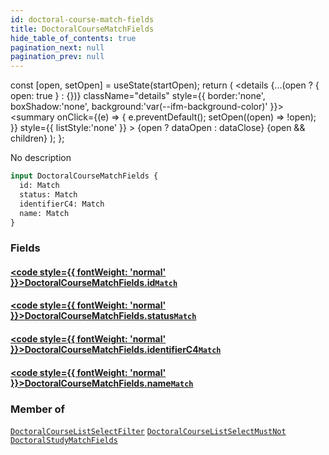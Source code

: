 ```yaml
---
id: doctoral-course-match-fields
title: DoctoralCourseMatchFields
hide_table_of_contents: true
pagination_next: null
pagination_prev: null
---
```







  const [open, setOpen] = useState(startOpen);
  return (
    <details {...(open ? { open: true } : {})} className="details" style={{ border:'none', boxShadow:'none', background:'var(--ifm-background-color)' }}>
      <summary
        onClick={(e) => {
          e.preventDefault();
          setOpen((open) => !open);
        }}
        style={{ listStyle:'none' }}
      >
      {open ? dataOpen : dataClose}
      </summary>
      {open && children}
    </details>
  );
};




No description


```graphql
input DoctoralCourseMatchFields {
  id: Match
  status: Match
  identifierC4: Match
  name: Match
}
```




### Fields

#### [<code style={{ fontWeight: 'normal' }}>DoctoralCourseMatchFields.<b>id</b></code>](#)<Bullet />[`Match`](/cris/inputs/match) <Badge class="secondary" text="input"/>
> 
> 

#### [<code style={{ fontWeight: 'normal' }}>DoctoralCourseMatchFields.<b>status</b></code>](#)<Bullet />[`Match`](/cris/inputs/match) <Badge class="secondary" text="input"/>
> 
> 

#### [<code style={{ fontWeight: 'normal' }}>DoctoralCourseMatchFields.<b>identifierC4</b></code>](#)<Bullet />[`Match`](/cris/inputs/match) <Badge class="secondary" text="input"/>
> 
> 

#### [<code style={{ fontWeight: 'normal' }}>DoctoralCourseMatchFields.<b>name</b></code>](#)<Bullet />[`Match`](/cris/inputs/match) <Badge class="secondary" text="input"/>
> 
> 



### Member of

[`DoctoralCourseListSelectFilter`](/cris/inputs/doctoral-course-list-select-filter)  <Badge class="secondary" text="input"/><Bullet />[`DoctoralCourseListSelectMustNot`](/cris/inputs/doctoral-course-list-select-must-not)  <Badge class="secondary" text="input"/><Bullet />[`DoctoralStudyMatchFields`](/cris/inputs/doctoral-study-match-fields)  <Badge class="secondary" text="input"/>

